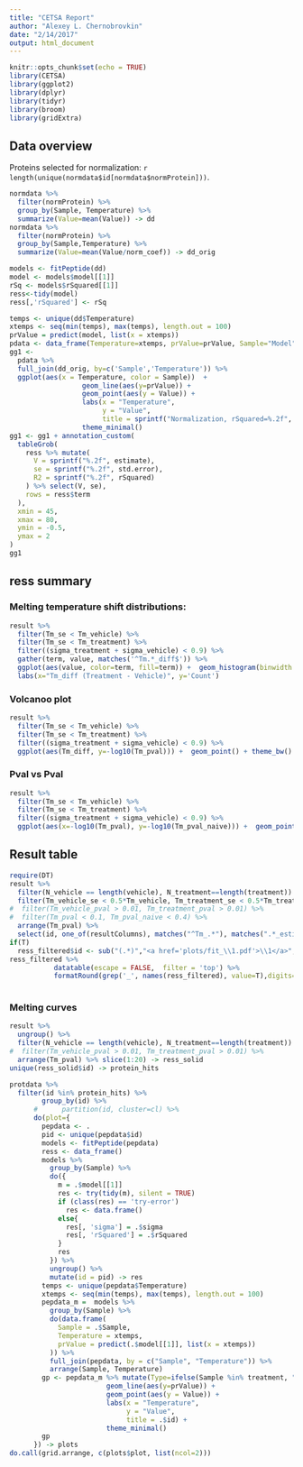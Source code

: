 ```yaml
---
title: "CETSA Report"
author: "Alexey L. Chernobrovkin"
date: "2/14/2017"
output: html_document
---
```


```r
knitr::opts_chunk$set(echo = TRUE)
library(CETSA)
library(ggplot2)
library(dplyr)
library(tidyr)
library(broom)
library(gridExtra)

```

## Data overview

Proteins selected for normalization: `r length(unique(normdata$id[normdata$normProtein]))`.


```r
normdata %>%
  filter(normProtein) %>% 
  group_by(Sample, Temperature) %>%
  summarize(Value=mean(Value)) -> dd
normdata %>%
  filter(normProtein) %>% 
  group_by(Sample,Temperature) %>%
  summarize(Value=mean(Value/norm_coef)) -> dd_orig

models <- fitPeptide(dd)
model <- models$model[[1]]
rSq <- models$rSquared[[1]]
ress<-tidy(model)
ress[,'rSquared'] <- rSq

temps <- unique(dd$Temperature)
xtemps <- seq(min(temps), max(temps), length.out = 100)
prValue = predict(model, list(x = xtemps))
pdata <- data_frame(Temperature=xtemps, prValue=prValue, Sample="Model")
gg1 <-
  pdata %>% 
  full_join(dd_orig, by=c('Sample','Temperature')) %>% 
  ggplot(aes(x = Temperature, color = Sample))  +
                  geom_line(aes(y=prValue)) +
                  geom_point(aes(y = Value)) +
                  labs(x = "Temperature",
                       y = "Value",
                       title = sprintf("Normalization, rSquared=%.2f", rSq)) +
                  theme_minimal()
gg1 <- gg1 + annotation_custom(
  tableGrob(
    ress %>% mutate(
      V = sprintf("%.2f", estimate),
      se = sprintf("%.2f", std.error),
      R2 = sprintf("%.2f", rSquared)
    ) %>% select(V, se),
    rows = ress$term
  ),
  xmin = 45,
  xmax = 80,
  ymin = -0.5,
  ymax = 2
)
gg1
```

## ress summary

### Melting temperature shift distributions:

```r
result %>%
  filter(Tm_se < Tm_vehicle) %>%
  filter(Tm_se < Tm_treatment) %>%
  filter((sigma_treatment + sigma_vehicle) < 0.9) %>%
  gather(term, value, matches('^Tm.*_diff$')) %>% 
  ggplot(aes(value, color=term, fill=term)) +  geom_histogram(binwidth = 0.4, alpha=0.2,position='identity') + theme_bw() +
  labs(x="Tm_diff (Treatment - Vehicle)", y='Count')
```

### Volcanoo plot

```r
result %>%
  filter(Tm_se < Tm_vehicle) %>%
  filter(Tm_se < Tm_treatment) %>%
  filter((sigma_treatment + sigma_vehicle) < 0.9) %>%
  ggplot(aes(Tm_diff, y=-log10(Tm_pval))) +  geom_point() + theme_bw() 
```

### Pval vs Pval

```r
result %>%
  filter(Tm_se < Tm_vehicle) %>%
  filter(Tm_se < Tm_treatment) %>%
  filter((sigma_treatment + sigma_vehicle) < 0.9) %>%
  ggplot(aes(x=-log10(Tm_pval), y=-log10(Tm_pval_naive))) +  geom_point() + theme_bw() 
```

## Result table

```r
require(DT)
result %>%
  filter(N_vehicle == length(vehicle), N_treatment==length(treatment)) %>% 
  filter(Tm_vehicle_se < 0.5*Tm_vehicle, Tm_treatment_se < 0.5*Tm_treatment) %>% 
#  filter(Tm_vehicle_pval > 0.01, Tm_treatment_pval > 0.01) %>% 
#  filter(Tm_pval < 0.1, Tm_pval_naive < 0.4) %>% 
  arrange(Tm_pval) %>% 
  select(id, one_of(resultColumns), matches("^Tm_.*"), matches(".*_estimate$"), matches("_rSquared$")) -> ress_filtered
if(T)
  ress_filtered$id <- sub("(.*)","<a href='plots/fit_\\1.pdf'>\\1</a>", ress_filtered$id)
ress_filtered %>% 
           datatable(escape = FALSE,  filter = 'top') %>% 
           formatRound(grep('_', names(ress_filtered), value=T),digits=2)
        
```

### Melting curves

```r
result %>%
  ungroup() %>% 
  filter(N_vehicle == length(vehicle), N_treatment==length(treatment)) %>% 
#  filter(Tm_vehicle_pval > 0.01, Tm_treatment_pval > 0.01) %>% 
  arrange(Tm_pval) %>% slice(1:20) -> ress_solid
unique(ress_solid$id) -> protein_hits

protdata %>%
  filter(id %in% protein_hits) %>% 
        group_by(id) %>%
      #      partition(id, cluster=cl) %>%
      do(plot={
        pepdata <- .
        pid <- unique(pepdata$id)
        models <- fitPeptide(pepdata)
        ress <- data_frame()
        models %>%
          group_by(Sample) %>%
          do({
            m = .$model[[1]]
            res <- try(tidy(m), silent = TRUE)
            if (class(res) == 'try-error')
              res <- data.frame()
            else{
              res[, 'sigma'] = .$sigma
              res[, 'rSquared'] = .$rSquared
            }
            res
          }) %>%
          ungroup() %>%
          mutate(id = pid) -> res
        temps <- unique(pepdata$Temperature)
        xtemps <- seq(min(temps), max(temps), length.out = 100)
        pepdata_m =  models %>%
          group_by(Sample) %>%
          do(data.frame(
            Sample = .$Sample,
            Temperature = xtemps,
            prValue = predict(.$model[[1]], list(x = xtemps))
          )) %>%
          full_join(pepdata, by = c("Sample", "Temperature")) %>%
          arrange(Sample, Temperature)
        gp <- pepdata_m %>% mutate(Type=ifelse(Sample %in% treatment, "Treatment","Vehicle")) %>%  ggplot(aes(x = Temperature, group=Sample, color = Type))  +
                        geom_line(aes(y=prValue)) +
                        geom_point(aes(y = Value)) +
                        labs(x = "Temperature",
                             y = "Value",
                             title = .$id) +
                        theme_minimal()
        gp
      }) -> plots
do.call(grid.arrange, c(plots$plot, list(ncol=2)))

```





